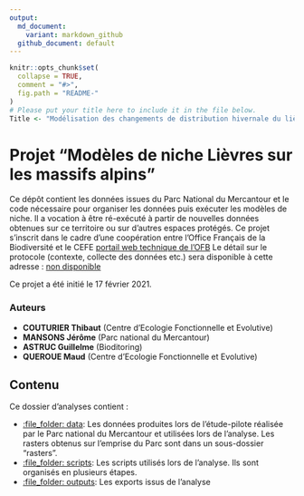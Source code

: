 ```yaml
---
output:
  md_document:
    variant: markdown_github
  github_document: default
---
```


<!-- README.md is generated from README.Rmd. Please edit that file -->

```r
knitr::opts_chunk$set(
  collapse = TRUE,
  comment = "#>",
  fig.path = "README-"
)
# Please put your title here to include it in the file below.
Title <- "Modélisation des changements de distribution hivernale du lièvre variable _Lepus timidus_ et du lièvre d’Europe _Lepus europaeus_ sur leur zone de contact en lien avec le changement climatique "
```

# Projet “Modèles de niche Lièvres sur les massifs alpins”

Ce dépôt contient les données issues du Parc National du Mercantour et
le code nécessaire pour organiser les données puis exécuter les modèles
de niche. Il a vocation à être ré-exécuté à partir de nouvelles données
obtenues sur ce territoire ou sur d’autres espaces protégés. Ce projet
s’inscrit dans le cadre d’une coopération entre l’Office Français de
la Biodiversité et le CEFE [portail web technique de l'OFB](https://professionnels.ofb.fr/fr/node/400) Le détail sur le
protocole (contexte, collecte des données etc.) sera disponible à cette
adresse : [non disponible](https://)

Ce projet a été initié le 17 février 2021.

### Auteurs

  - **COUTURIER Thibaut** (Centre d’Ecologie Fonctionnelle et Evolutive)
  - **MANSONS Jérôme** (Parc national du Mercantour)
  - **ASTRUC Guillelme** (Bioditoring)
  - **QUEROUE Maud** (Centre d’Ecologie Fonctionnelle et Evolutive)

## Contenu

Ce dossier d’analyses contient :

  - [:file\_folder: data](./data): Les données produites lors de l'étude-pilote réalisée par le Parc national du Mercantour et utilisées lors de l’analyse. Les rasters obtenus sur l’emprise du Parc sont dans un sous-dossier “rasters”.
  - [:file\_folder: scripts](./scripts): Les scripts utilisés lors de l'analyse. Ils sont organisés en plusieurs étapes. 
  - [:file\_folder: outputs](./outputs): Les exports issus de l'analyse
